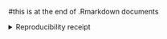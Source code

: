 #this is at the end of .Rmarkdown documents


<details><summary>Reproducibility receipt</summary>
```r
## datetime
Sys.time()

## repository
git2r::repository()

## Session info
sessionInfo()
```
</details>